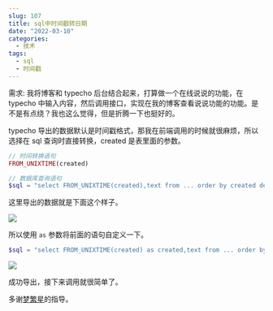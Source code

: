 ```yaml
---
slug: 107
title: sql中时间戳转日期
date: "2022-03-10"
categories: 
  - 技术
tags: 
  - sql
  - 时间戳
---
```





需求: 我将博客和 typecho 后台结合起来，打算做一个在线说说的功能，在 typecho 中输入内容，然后调用接口，实现在我的博客查看说说功能的功能。是不是有点绕？我也这么觉得，但是折腾一下也挺好的。



typecho 导出的数据默认是时间戳格式，那我在前端调用的时候就很麻烦，所以选择在 sql 查询时直接转换，created 是表里面的参数。

```php
// 时间转换语句
FROM_UNIXTIME(created)
```

```php
// 数据库查询语句
$sql = "select FROM_UNIXTIME(created),text from ... order by created desc";
```

这里导出的数据就是下面这个样子。

![](https://imgurl.zburu.com/images/2022/03/10/bca1ba598bbfc240545a5ba9c194a115.png)

所以使用 `as` 参数将前面的语句自定义一下。

```php
$sql = "select FROM_UNIXTIME(created) as created,text from ... order by created desc";
```


![](https://imgurl.zburu.com/images/2022/03/10/2f2a51643ff08d48fdbf9eec5cf193c5.png)


成功导出，接下来调用就很简单了。

多谢[梦繁星](https://www.emoao.com/)的指导。